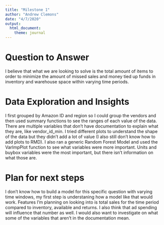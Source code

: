 ```yaml
---
title: "Milestone 1"
author: "Andrew Clemons"
date: "4/7/2020"
output: 
  html_document:
    theme: journal
---
```


# Question to Answer
I believe that what we are looking to solve is the total amount of items to order to minimize the amount of missed sales and money tied up funds in inventory and warehouse space within varying time periods. 

# Data Exploration and Insights
I first grouped by Amazon ID and region so I could group the vendors and then used summary functions to see the ranges of each value of the data. There are multiple variables that don't have documentation to explain what they are, like vendor_id_min. I tried different plots to understand the shape of the data but they didn't add a lot of value (I also still don't know how to add plots to RMD). I also ran a generic Random Forest Model and used the VarImpPlot function to see what variables were more important. Units and buybox variables were the most important, but there isn't information on what those are. 

# Plan for next steps
I don't know how to build a model for this specific question with varying time windows, my first step is understaning how a model like that would work. Features I'm planning on looking into is total sales for the time period compared to inventory, available and returns. I also think that ad spending will influence that number as well. I would also want to investigate on what some of the variables that aren't in the documentation mean. 